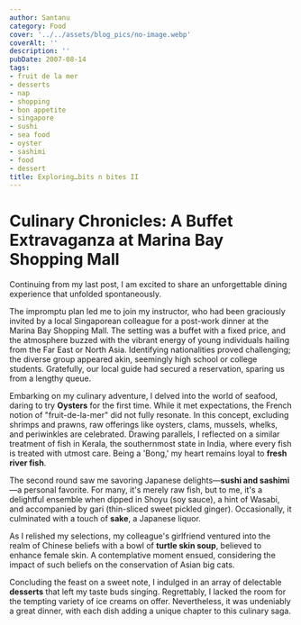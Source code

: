 ```yaml
---
author: Santanu
category: Food
cover: '../../assets/blog_pics/no-image.webp'
coverAlt: ''
description: ''
pubDate: 2007-08-14
tags:
- fruit de la mer
- desserts
- nap
- shopping
- bon appetite
- singapore
- sushi
- sea food
- oyster
- sashimi
- food
- dessert
title: Exploring…bits n bites II
---
```


# Culinary Chronicles: A Buffet Extravaganza at Marina Bay Shopping Mall

Continuing from my last post, I am excited to share an unforgettable dining experience that unfolded spontaneously.

The impromptu plan led me to join my instructor, who had been graciously invited by a local Singaporean colleague for a post-work dinner at the Marina Bay Shopping Mall. The setting was a buffet with a fixed price, and the atmosphere buzzed with the vibrant energy of young individuals hailing from the Far East or North Asia. Identifying nationalities proved challenging; the diverse group appeared akin, seemingly high school or college students. Gratefully, our local guide had secured a reservation, sparing us from a lengthy queue.

Embarking on my culinary adventure, I delved into the world of seafood, daring to try **Oysters** for the first time. While it met expectations, the French notion of "fruit-de-la-mer" did not fully resonate. In this concept, excluding shrimps and prawns, raw offerings like oysters, clams, mussels, whelks, and periwinkles are celebrated. Drawing parallels, I reflected on a similar treatment of fish in Kerala, the southernmost state in India, where every fish is treated with utmost care. Being a 'Bong,' my heart remains loyal to **fresh river fish**.

The second round saw me savoring Japanese delights—**sushi and sashimi**—a personal favorite. For many, it's merely raw fish, but to me, it's a delightful ensemble when dipped in Shoyu (soy sauce), a hint of Wasabi, and accompanied by gari (thin-sliced sweet pickled ginger). Occasionally, it culminated with a touch of **sake**, a Japanese liquor.

As I relished my selections, my colleague's girlfriend ventured into the realm of Chinese beliefs with a bowl of **turtle skin soup**, believed to enhance female skin. A contemplative moment ensued, considering the impact of such beliefs on the conservation of Asian big cats.

Concluding the feast on a sweet note, I indulged in an array of delectable **desserts** that left my taste buds singing. Regrettably, I lacked the room for the tempting variety of ice creams on offer. Nevertheless, it was undeniably a great dinner, with each dish adding a unique chapter to this culinary saga.